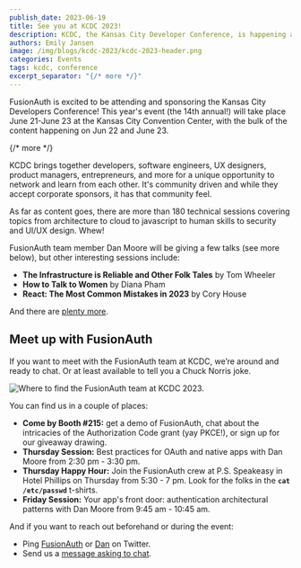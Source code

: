 ```yaml
---
publish_date: 2023-06-19 
title: See you at KCDC 2023! 
description: KCDC, the Kansas City Developer Conference, is happening at the end of this week, and FusionAuth will be there.
authors: Emily Jansen
image: /img/blogs/kcdc-2023/kcdc-2023-header.png
categories: Events
tags: kcdc, conference
excerpt_separator: "{/* more */}"
---
```


FusionAuth is excited to be attending and sponsoring the Kansas City Developers Conference! This year's event (the 14th annual!) will take place June 21-June 23 at the Kansas City Convention Center, with the bulk of the content happening on Jun 22 and June 23.

{/* more */}

KCDC brings together developers, software engineers, UX designers, product managers, entrepreneurs, and more for a unique opportunity to network and learn from each other. It's community driven and while they accept corporate sponsors, it has that community feel.

As far as content goes, there are more than 180 technical sessions covering topics from architecture to cloud to javascript to human skills to security and UI/UX design. Whew!

FusionAuth team member Dan Moore will be giving a few talks (see more below), but other interesting sessions include:

* **The Infrastructure is Reliable and Other Folk Tales** by Tom Wheeler
* **How to Talk to Women** by Diana Pham
* **React: The Most Common Mistakes in 2023** by Cory House

And there are [plenty more](https://www.kcdc.info/sessions).

## Meet up with FusionAuth

If you want to meet with the FusionAuth team at KCDC, we’re around and ready to chat. Or at least available to tell you a Chuck Norris joke.

![Where to find the FusionAuth team at KCDC 2023.](/img/blogs/kcdc-2023/where-to-find-us-at-kcdc.png)

You can find us in a couple of places:

* **Come by Booth #215:** get a demo of FusionAuth, chat about the intricacies of the Authorization Code grant (yay PKCE!), or sign up for our giveaway drawing.
* **Thursday Session:** Best practices for OAuth and native apps with Dan Moore from 2:30 pm - 3:30 pm.
* **Thursday Happy Hour:** Join the FusionAuth crew at P.S. Speakeasy in Hotel Phillips on Thursday from 5:30 - 7 pm. Look for the folks in the **<code>cat /etc/passwd</code>** t-shirts.
* **Friday Session:** Your app's front door: authentication architectural patterns with Dan Moore from 9:45 am - 10:45 am.

And if you want to reach out beforehand or during the event:

* Ping [FusionAuth](https://twitter.com/fusionauth) or [Dan](https://twitter.com/mooreds) on Twitter.
* Send us a [message asking to chat](/contact).
